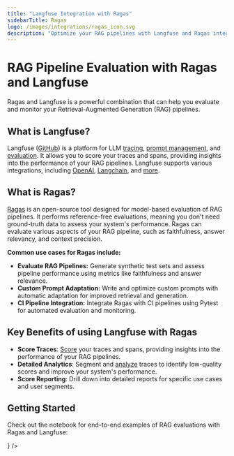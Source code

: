 ```yaml
---
title: "Langfuse Integration with Ragas"
sidebarTitle: Ragas
logo: /images/integrations/ragas_icon.svg
description: "Optimize your RAG pipelines with Langfuse and Ragas integration for efficient evaluation, monitoring, and performance enhancement."
---
```


# RAG Pipeline Evaluation with Ragas and Langfuse

Ragas and Langfuse is a powerful combination that can help you evaluate and monitor your Retrieval-Augmented Generation (RAG) pipelines.

## What is Langfuse?

Langfuse ([GitHub](https://github.com/langfuse/langfuse)) is a platform for LLM [tracing](/docs/tracing), [prompt management](/docs/prompt-management/get-started), and [evaluation](/docs/scores/overview). It allows you to score your traces and spans, providing insights into the performance of your RAG pipelines. Langfuse supports various integrations, including [OpenAI](/integrations/model-providers/openai-py), [Langchain](/integrations/frameworks/langchain), and [more](/integrations).

## What is Ragas?

[Ragas](https://docs.ragas.io/) is an open-source tool designed for model-based evaluation of RAG pipelines. It performs reference-free evaluations, meaning you don't need ground-truth data to assess your system's performance. Ragas can evaluate various aspects of your RAG pipeline, such as faithfulness, answer relevancy, and context precision.

**Common use cases for Ragas include:**

- **Evaluate RAG Pipelines:** Generate synthetic test sets and assess pipeline performance using metrics like faithfulness and answer relevance.
- **Custom Prompt Adaptation:** Write and optimize custom prompts with automatic adaptation for improved retrieval and generation.
- **CI Pipeline Integration:** Integrate Ragas with CI pipelines using Pytest for automated evaluation and monitoring.

## Key Benefits of using Langfuse with Ragas

- **Score Traces**: [Score](/docs/scores/overview) your traces and spans, providing insights into the performance of your RAG pipelines.
- **Detailed Analytics**: Segment and [analyze](/docs/analytics/overview) traces to identify low-quality scores and improve your system's performance.
- **Score Reporting**: Drill down into detailed reports for specific use cases and user segments.

## Getting Started

Check out the notebook for end-to-end examples of RAG evaluations with Ragas and Langfuse:


<Cards>
  <Card
    title="Evaluation of RAG pipelines with Ragas"
    href="/guides/cookbook/evaluation_of_rag_with_ragas"
    icon={<FileCode />}
  />
</Cards>
